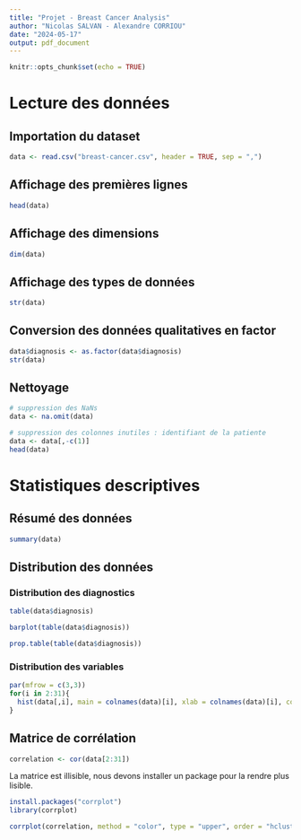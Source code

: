 ---
title: "Projet - Breast Cancer Analysis"
author: "Nicolas SALVAN - Alexandre CORRIOU"
date: "2024-05-17"
output: pdf_document
---

```{r setup, include=FALSE}
knitr::opts_chunk$set(echo = TRUE)
```


# Lecture des données

## Importation du dataset 

```{r}
data <- read.csv("breast-cancer.csv", header = TRUE, sep = ",")
```

## Affichage des premières lignes

```{r}
head(data)
```

## Affichage des dimensions

```{r}
dim(data)
```
## Affichage des types de données

```{r}
str(data)
```


## Conversion des données qualitatives en factor

```{r}
data$diagnosis <- as.factor(data$diagnosis)
str(data)
```




## Nettoyage 

```{r}
# suppression des NaNs
data <- na.omit(data)

# suppression des colonnes inutiles : identifiant de la patiente 
data <- data[,-c(1)]
head(data)
```



# Statistiques descriptives

## Résumé des données

```{r}
summary(data)
```

## Distribution des données


### Distribution des diagnostics

```{r}
table(data$diagnosis)
```


```{r}
barplot(table(data$diagnosis))
```

```{r}
prop.table(table(data$diagnosis))
```



### Distribution des variables

```{r}
par(mfrow = c(3,3))
for(i in 2:31){
  hist(data[,i], main = colnames(data)[i], xlab = colnames(data)[i], col = "blue")
}
```

## Matrice de corrélation

```{r}
correlation <- cor(data[2:31])
```


La matrice est illisible, nous devons installer un package pour la rendre plus lisible.
```{r}
install.packages("corrplot")
library(corrplot)
```

```{r}
corrplot(correlation, method = "color", type = "upper", order = "hclust", tl.col = "black", tl.srt = 90, tl.cex = 0.7)

```















